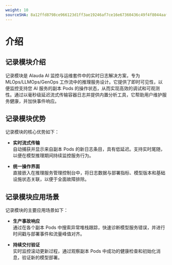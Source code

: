 ```yaml
---
weight: 10
sourceSHA: 8a12ffd8798ce966123d1ff3ae19246af7ce16e67360436c49f4f8044aafbc70
---
```


# 介绍

## 记录模块介绍

记录模块是 Alauda AI 监控与运维套件中的实时日志解决方案，专为 MLOps/LLMOps/GenOps 工作流中的推理服务设计。它提供了即时可见性，以便监控支持您 AI 服务的副本 Pods 的操作状态，从而实现高效的调试和可观测性。通过以毫秒级延迟流式传输容器日志并提供内置分析工具，它帮助用户维护服务健康，并加快事件响应。

## 记录模块优势

记录模块的核心优势如下：

- **实时流式传输**\
  自动捕获并显示来自副本 Pods 的新日志条目，具有低延迟。支持实时尾随，以便在模型推理期间持续监控服务行为。

- **统一操作界面**\
  直接嵌入在推理服务管理控制台中，将日志数据与部署指标、模型版本和基础设施状态关联，以便于全面故障排除。

## 记录模块应用场景

记录模块的主要应用场景如下：

- **生产事故响应**\
  通过在各个副本 Pods 中搜索异常堆栈跟踪，快速诊断模型服务错误，并进行时间戳与部署事件和流量峰值对齐。

- **持续交付验证**\
  实时监控滚动更新过程，通过观察副本 Pods 中成功的健康检查和初始化消息，验证新的模型部署。
